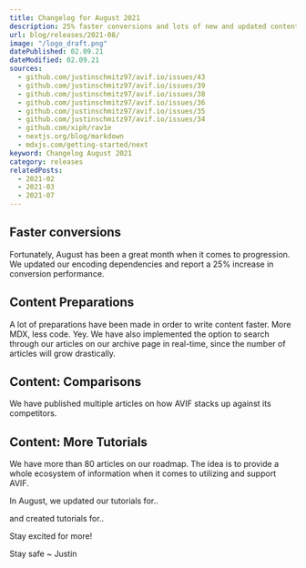```yaml
---
title: Changelog for August 2021
description: 25% faster conversions and lots of new and updated content. Stay exicted for more.
url: blog/releases/2021-08/
image: "/logo_draft.png"
datePublished: 02.09.21
dateModified: 02.09.21
sources:
  - github.com/justinschmitz97/avif.io/issues/43
  - github.com/justinschmitz97/avif.io/issues/39
  - github.com/justinschmitz97/avif.io/issues/38
  - github.com/justinschmitz97/avif.io/issues/36
  - github.com/justinschmitz97/avif.io/issues/35
  - github.com/justinschmitz97/avif.io/issues/34
  - github.com/xiph/rav1e
  - nextjs.org/blog/markdown
  - mdxjs.com/getting-started/next
keyword: Changelog August 2021
category: releases
relatedPosts:
  - 2021-02
  - 2021-03
  - 2021-07
---
```


## Faster conversions

Fortunately, August has been a great month when it comes to progression. We updated our encoding dependencies and report a 25% increase in conversion performance.

## Content Preparations

A lot of preparations have been made in order to write content faster. More MDX, less code. Yey. We have also implemented the option to search through our articles on our archive page in real-time, since the number of articles will grow drastically.

## Content: Comparisons

We have published multiple articles on how AVIF stacks up against its competitors.

<Link
  className="block"
  text="AVIF vs BMP"
  href="/blog/comparisons/avif-vs-bmp/"
/>
<Link
  className="block"
  text="AVIF vs GIF"
  href="/blog/comparisons/avif-vs-gif/"
/>
<Link
  className="block"
  text="AVIF vs HEIF"
  href="/blog/comparisons/avif-vs-heif/"
/>
<Link
  className="block"
  text="AVIF vs JPEG2000"
  href="/blog/comparisons/avif-vs-jpeg2000/"
/>
<Link
  className="block"
  text="AVIF vs JPEGXL"
  href="/blog/comparisons/avif-vs-jpegxl/"
/>
<Link
  className="block"
  text="AVIF vs JPEGXR"
  href="/blog/comparisons/avif-vs-jpegxr/"
/>
<Link
  className="block"
  text="AVIF vs JPG"
  href="/blog/comparisons/avif-vs-jpg/"
/>
<Link
  className="block"
  text="AVIF vs PNG"
  href="/blog/comparisons/avif-vs-png/"
/>
<Link
  className="block"
  text="AVIF vs SVG"
  href="/blog/comparisons/avif-vs-svg/"
/>
<Link
  className="block"
  text="AVIF vs WebP"
  href="/blog/comparisons/avif-vs-webp/"
/>
<Link
  className="block"
  text="AVIF vs WebP2"
  href="/blog/comparisons/avif-vs-webp2/"
/>

## Content: More Tutorials

We have more than 80 articles on our roadmap. The idea is to provide a whole ecosystem of information when it comes to utilizing and support AVIF.

In August, we updated our tutorials for..

<Link
  className="block"
  text="Firefox"
  href="/blog/tutorials/use-avif-in-firefox/"
/>
<Link
  className="block"
  text="Safari"
  href="/blog/tutorials/use-avif-in-safari/"
/>
<Link
  className="block"
  text="Wordpress"
  href="/blog/tutorials/use-avif-in-wordpress/"
/>

and created tutorials for..

<Link
  className="block"
  text="ImageGlass"
  href="/blog/tutorials/use-avif-in-imageglass/"
/>
<Link
  className="block"
  text="Paint.NET"
  href="/blog/tutorials/use-avif-in-paintnet/"
/>
<Link
  className="block"
  text="qView"
  href="/blog/tutorials/use-avif-in-qview/"
/>
<Link className="block" text="VLC" href="/blog/tutorials/use-avif-in-vlc/" />
<Link
  className="block"
  text="XnView"
  href="/blog/tutorials/use-avif-in-xnview/"
/>

Stay excited for more!

Stay safe ~ Justin
